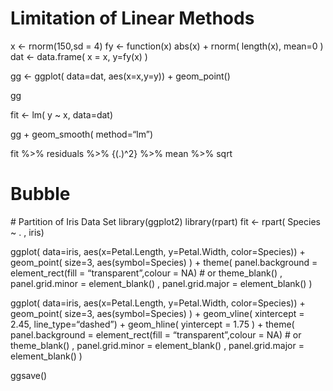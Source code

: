 
# Limitation of Linear Methods

x <- rnorm(150,sd = 4) 
fy <- function(x) abs(x) + rnorm( length(x), mean=0 )
dat <- data.frame( x = x, y=fy(x) )


gg <- 
  ggplot( data=dat, aes(x=x,y=y)) + 
  geom_point()  

gg
  
fit <- lm( y ~ x, data=dat)

gg + geom_smooth( method="lm")

fit %>% residuals %>% {(.)^2} %>% mean %>% sqrt



# Bubble 




 # Partition of Iris Data Set
library(ggplot2)
library(rpart)
fit <- rpart( Species ~ . , iris)

ggplot( data=iris, aes(x=Petal.Length, y=Petal.Width, color=Species)) +
  geom_point( size=3, aes(symbol=Species) ) +
  theme(
    panel.background = element_rect(fill = "transparent",colour = NA) # or theme_blank()
    , panel.grid.minor = element_blank()
    , panel.grid.major = element_blank()
  )

ggplot( data=iris, aes(x=Petal.Length, y=Petal.Width, color=Species)) +
  geom_point( size=3, aes(symbol=Species) ) +
  geom_vline( xintercept = 2.45, line_type="dashed") +
  geom_hline( yintercept = 1.75 ) + 
  theme(
    panel.background = element_rect(fill = "transparent",colour = NA) # or theme_blank()
    , panel.grid.minor = element_blank()
    , panel.grid.major = element_blank()
  )

ggsave()
